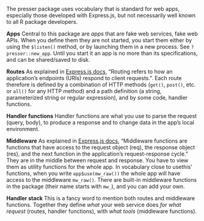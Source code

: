 The presser package uses vocabulary that is standard for web apps, especially those developed with Express.js, but not necessarily well known to all R package developers.

**Apps** Central to this package are _apps_ that are fake web services, fake web APIs.
When you define them they are not started, you start them either by using the `$listen()` method,
 or by launching them in a new process. See `?presser::new_app`.
Until you start it an app is no more than its specifications, and can be shared/saved to disk.
 
**Routes** As explained in [Express.js docs](https://expressjs.com/en/guide/routing.html), 
"Routing refers to how an application’s endpoints (URIs) respond to client requests.".
Each route therefore is defined by a combination of HTTP methods 
(`get()`, `post()`, etc. or `all()` for any HTTP method) and
a path definition (a string, parameterized string or regular expression), and by some code, handler functions.

**Handler functions**
Handler functions are what you use to parse the request (query, body), to produce a response
 and to change data in the app's local environment.
  
**Middleware** As explained in [Express.js docs](https://expressjs.com/en/guide/writing-middleware.html), 
"Middleware functions are functions that have access to the request object (req), 
the response object (res), and the next function in the application’s request-response cycle."
They are in the middle between request and response.
You have to view them as utility functions for the whole app. 
In vocabulary close to usethis' functions, when you write `app$use(mw_raw())` the whole app will have
 access to the middleware `mw_raw()`.
There are built-in middleware functions in the package (their name starts with `mw_`), 
and you can add your own.
 
**Handler stack** This is a fancy word to mention both routes and middleware functions.
Together they define _what_ your web service does _for what request_ (routes, handler functions), 
with _what tools_ (middleware functions).
